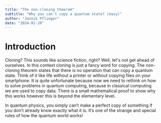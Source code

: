 ```yaml
---
title: "The non-cloning theorem"
subtitle: "Why you can't copy a quantum state? (easy)"
author: "Jannik Pflieger"
date: "2024-01-20"
---
```


# Introduction

Cloning? This sounds like science fiction, right? Well, let's not get ahead of ourselves.
In this context cloning is just a fancy word for copying.
The non-cloning theorem states that there is no operation that can copy a quantum state.
Think of it like life without a printer or without copying files on your smartphone. It is quite unfortunate because
now we need to rethink on how to solve problems in quantum computing, because in classical computing we are used to copy data.
There is a small mathematical proof to show why this works however this is beyond the elementary level.

In quantum physics, you simply can’t make a perfect copy of something if you don’t already know exactly what it is.
It’s one of the strange and special rules of how the quantum world works!
